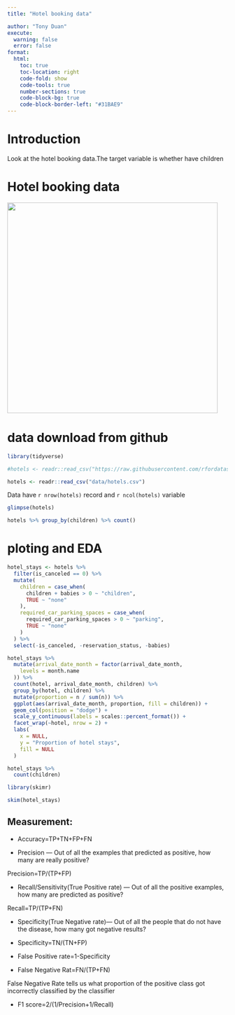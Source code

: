 ```yaml
---
title: "Hotel booking data"

author: "Tony Duan"
execute:
  warning: false
  error: false
format:
  html:
    toc: true
    toc-location: right
    code-fold: show
    code-tools: true
    number-sections: true
    code-block-bg: true
    code-block-border-left: "#31BAE9"
---
```


# Introduction

Look at the hotel booking data.The target variable is whether have children



# Hotel booking data
![](images/1.jpg){width="481"}

# data download from github
```r
library(tidyverse)

#hotels <- readr::read_csv("https://raw.githubusercontent.com/rfordatascience/tidytuesday/master/data/2020/2020-02-11/hotels.csv")

hotels <- readr::read_csv("data/hotels.csv")

```

Data have `r nrow(hotels)` record  and `r ncol(hotels)` variable   
```r

glimpse(hotels)
```


```r
hotels %>% group_by(children) %>% count()
```
# ploting and EDA

```r
hotel_stays <- hotels %>%
  filter(is_canceled == 0) %>%
  mutate(
    children = case_when(
      children + babies > 0 ~ "children",
      TRUE ~ "none"
    ),
    required_car_parking_spaces = case_when(
      required_car_parking_spaces > 0 ~ "parking",
      TRUE ~ "none"
    )
  ) %>%
  select(-is_canceled, -reservation_status, -babies)

```

```r
hotel_stays %>%
  mutate(arrival_date_month = factor(arrival_date_month,
    levels = month.name
  )) %>%
  count(hotel, arrival_date_month, children) %>%
  group_by(hotel, children) %>%
  mutate(proportion = n / sum(n)) %>%
  ggplot(aes(arrival_date_month, proportion, fill = children)) +
  geom_col(position = "dodge") +
  scale_y_continuous(labels = scales::percent_format()) +
  facet_wrap(~hotel, nrow = 2) +
  labs(
    x = NULL,
    y = "Proportion of hotel stays",
    fill = NULL
  )
```


```r
hotel_stays %>%
  count(children)
```

```r
library(skimr)

skim(hotel_stays)
```


## Measurement:

* Accuracy=TP+TN+FP+FN

* Precision --- Out of all the examples that predicted as positive, how many are really positive?

Precision=TP/(TP+FP)

* Recall/Sensitivity(True Positive rate) — Out of all the positive examples, how many are predicted as positive?

Recall=TP/(TP+FN)


* Specificity(True Negative rate)— Out of all the people that do not have the disease, how many got negative results?


* Specificity=TN/(TN+FP)

* False Positive rate=1-Specificity

* False Negative Rat=FN/(TP+FN)

False Negative Rate tells us what proportion of the positive class got incorrectly classified by the classifier


* F1 score=2/(1/Precision+1/Recall)


